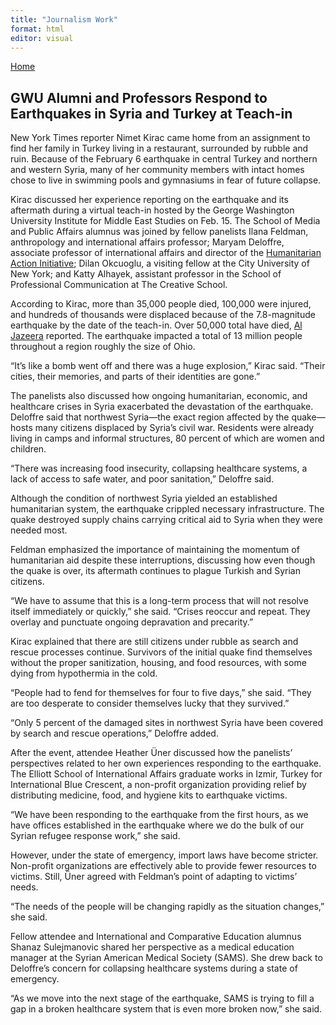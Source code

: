 ```yaml
---
title: "Journalism Work"
format: html
editor: visual
---
```


[Home](https://jennaahart.github.io/ahartwebsite/Index.html)

## GWU Alumni and Professors Respond to Earthquakes in Syria and Turkey at Teach-in

New York Times reporter Nimet Kirac came home from an assignment to find her family in Turkey living in a restaurant, surrounded by rubble and ruin. Because of the February 6 earthquake in central Turkey and northern and western Syria, many of her community members with intact homes chose to live in swimming pools and gymnasiums in fear of future collapse.

Kirac discussed her experience reporting on the earthquake and its aftermath during a virtual teach-in hosted by the George Washington University Institute for Middle East Studies on Feb. 15. The School of Media and Public Affairs alumnus was joined by fellow panelists Ilana Feldman, anthropology and international affairs professor; Maryam Deloffre, associate professor of international affairs and director of the [Humanitarian Action Initiative](https://hai.elliott.gwu.edu/); Dilan Okcuoglu, a visiting fellow at the City University of New York; and Katty Alhayek, assistant professor in the School of Professional Communication at The Creative School.

According to Kirac, more than 35,000 people died, 100,000 were injured, and hundreds of thousands were displaced because of the 7.8-magnitude earthquake by the date of the teach-in. Over 50,000 total have died, [Al Jazeera](https://www.aljazeera.com/news/2023/2/25/death-toll-climbs-above-50000-after-turkey-syria-earthquakes) reported. The earthquake impacted a total of 13 million people throughout a region roughly the size of Ohio.

"It's like a bomb went off and there was a huge explosion," Kirac said. "Their cities, their memories, and parts of their identities are gone."

The panelists also discussed how ongoing humanitarian, economic, and healthcare crises in Syria exacerbated the devastation of the earthquake. Deloffre said that northwest Syria---the exact region affected by the quake---hosts many citizens displaced by Syria's civil war. Residents were already living in camps and informal structures, 80 percent of which are women and children.

"There was increasing food insecurity, collapsing healthcare systems, a lack of access to safe water, and poor sanitation," Deloffre said.

Although the condition of northwest Syria yielded an established humanitarian system, the earthquake crippled necessary infrastructure. The quake destroyed supply chains carrying critical aid to Syria when they were needed most.

Feldman emphasized the importance of maintaining the momentum of humanitarian aid despite these interruptions, discussing how even though the quake is over, its aftermath continues to plague Turkish and Syrian citizens.

"We have to assume that this is a long-term process that will not resolve itself immediately or quickly," she said. "Crises reoccur and repeat. They overlay and punctuate ongoing depravation and precarity."

Kirac explained that there are still citizens under rubble as search and rescue processes continue. Survivors of the initial quake find themselves without the proper sanitization, housing, and food resources, with some dying from hypothermia in the cold.

"People had to fend for themselves for four to five days," she said. "They are too desperate to consider themselves lucky that they survived."

"Only 5 percent of the damaged sites in northwest Syria have been covered by search and rescue operations," Deloffre added.

After the event, attendee Heather Üner discussed how the panelists' perspectives related to her own experiences responding to the earthquake. The Elliott School of International Affairs graduate works in Izmir, Turkey for International Blue Crescent, a non-profit organization providing relief by distributing medicine, food, and hygiene kits to earthquake victims.

"We have been responding to the earthquake from the first hours, as we have offices established in the earthquake where we do the bulk of our Syrian refugee response work," she said.

However, under the state of emergency, import laws have become stricter. Non-profit organizations are effectively able to provide fewer resources to victims. Still, Üner agreed with Feldman's point of adapting to victims' needs.

"The needs of the people will be changing rapidly as the situation changes," she said.

Fellow attendee and International and Comparative Education alumnus Shanaz Sulejmanovic shared her perspective as a medical education manager at the Syrian American Medical Society (SAMS). She drew back to Deloffre's concern for collapsing healthcare systems during a state of emergency.

"As we move into the next stage of the earthquake, SAMS is trying to fill a gap in a broken healthcare system that is even more broken now," she said.
